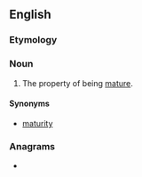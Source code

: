 ==English==

===Etymology===
{{suffix|en|mature|ness}}

===Noun===
{{en-noun|-}}

# The property of being [[mature]].

====Synonyms====
* [[maturity]]

===Anagrams===
* {{anagrams|en|a=aeemnrsstu|mensurates}}